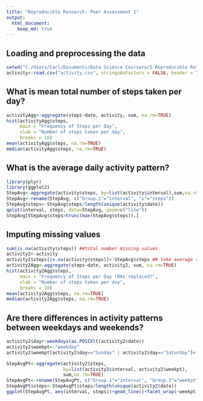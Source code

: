 ```yaml
---
title: "Reproducible Research: Peer Assessment 1"
output: 
  html_document:
    keep_md: true
---
```

## Loading and preprocessing the data
```r
setwd("C:/Users/Carl/Documents/Data Science Coursera/5 Reproducible Research/Assignment 1")
activity<-read.csv("activity.csv", stringsAsFactors = FALSE, header = TRUE)
```
## What is mean total number of steps taken per day?
```r
activityAgg<-aggregate(steps~date, activity, sum, na.rm=TRUE)
hist(activityAgg$steps,
     main = "Frequency of Steps per Day", 
     xlab = "Number of steps taken per day",
     breaks = 10)
mean(activityAgg$steps, na.rm=TRUE)
median(activityAgg$steps, na.rm=TRUE)
```
## What is the average daily activity pattern?
```r
library(plyr)
library(ggplot2)
StepAvg<-aggregate(activity$steps, by=list(activity$interval),sum,na.rm=TRUE)
StepAvg<-rename(StepAvg, c("Group.1"="interval", "x"="steps"))
StepAvg$steps<-StepAvg$steps/length(unique(activity$date))
qplot(interval, steps, data=StepAvg, geom=c("line"))
StepAvg[StepAvg$steps>trunc(max(StepAvg$steps)),]
```
## Imputing missing values
```r
sum(is.na(activity$steps)) ##total number missing values
activity2<-activity
activity2$steps[is.na(activity$steps)]<-StepAvg$steps ## take average steps in interval
activity2Agg<-aggregate(steps~date, activity2, sum, na.rm=TRUE)
hist(activity2Agg$steps, 
     main = "Frequency of Steps per Day (NAs replaced)", 
     xlab = "Number of steps taken per day",
     breaks = 10)
mean(activity2Agg$steps, na.rm=TRUE)
median(activity2Agg$steps, na.rm=TRUE)
```
## Are there differences in activity patterns between weekdays and weekends?
```r
activity2$day<-weekdays(as.POSIXlt(activity2$date))
activity2$weekpt<-"weekday"
activity2$weekpt[activity2$day=="Sunday" | activity2$day=="Saturday"]<-"weekend"

StepAvgPt<-aggregate(activity2$steps, 
                     by=list(activity2$interval, activity2$weekpt),
                     sum,na.rm=TRUE)
StepAvgPt<-rename(StepAvgPt, c("Group.1"="interval", "Group.2"="weekpt", "x"="steps"))
StepAvgPt$steps<-StepAvgPt$steps/length(unique(activity2$date))
ggplot(StepAvgPt, aes(interval, steps))+geom_line()+facet_wrap(~weekpt, nrow=2)
```